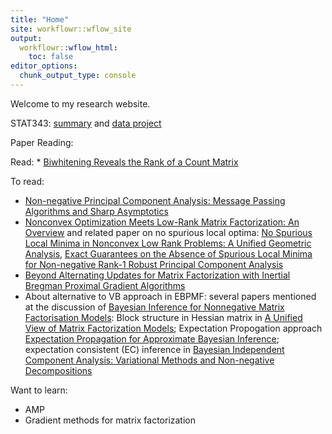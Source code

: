 ```yaml
---
title: "Home"
site: workflowr::wflow_site
output:
  workflowr::wflow_html:
    toc: false
editor_options:
  chunk_output_type: console
---
```


Welcome to my research website.

STAT343: [summary](https://zihao12.github.io/statsNotes/stat343_summary) and [data project](https://zihao12.github.io/statsNotes/stat343_data_analysis)


Paper Reading:

Read: 
* [Biwhitening Reveals the Rank of a Count Matrix](https://arxiv.org/pdf/2103.13840.pdf)



To read:

* [Non-negative Principal Component Analysis: Message Passing Algorithms and Sharp Asymptotics](https://arxiv.org/pdf/1406.4775.pdf)
* [Nonconvex Optimization Meets Low-Rank Matrix Factorization: An Overview](https://www.princeton.edu/~yc5/publications/NcxOverview_Arxiv.pdf) and related paper on no spurious local optima: [No Spurious Local Minima in Nonconvex Low Rank Problems: A Unified Geometric Analysis](http://proceedings.mlr.press/v70/ge17a/ge17a-supp.pdf), [Exact Guarantees on the Absence of Spurious Local Minima for Non-negative Rank-1 Robust Principal Component Analysis](https://www.jmlr.org/papers/volume21/18-884/18-884.pdf)
* [Beyond Alternating Updates for Matrix Factorization with Inertial Bregman Proximal Gradient Algorithms](https://proceedings.neurips.cc/paper/2019/file/bc7f621451b4f5df308a8e098112185d-Paper.pdf)
* About alternative to VB approach in EBPMF: several papers mentioned at the discussion of [Bayesian Inference for Nonnegative Matrix Factorisation Models](https://downloads.hindawi.com/journals/cin/2009/785152.pdf): Block structure in Hessian matrix in [A Unified View of Matrix Factorization Models](http://www.cs.cmu.edu/~ggordon/singh-gordon-unified-factorization-ecml.pdf); Expectation Propogation approach [Expectation Propagation for Approximate Bayesian Inference](https://tminka.github.io/papers/ep/minka-ep-uai.pdf); expectation consistent (EC) inference in [Bayesian Independent Component Analysis: Variational Methods and Non-negative Decompositions](https://backend.orbit.dtu.dk/ws/portalfiles/portal/6406540/specialissueICA.pdf)


Want to learn:

* AMP
* Gradient methods for matrix factorization


